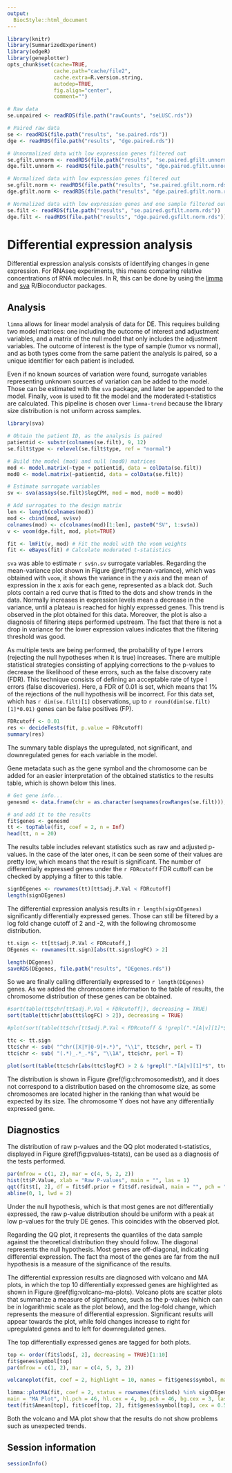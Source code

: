 ```yaml
---
output:
  BiocStyle::html_document
---
```


<!---
Because we split the analysis pipeline in different independent files, to speed up processing it, here in the setup block we load libraries and objects that were loaded or produced in the previously processed file, and which are necessary in this file.
--->

```r
library(knitr)
library(SummarizedExperiment)
library(edgeR)
library(geneplotter)
opts_chunk$set(cache=TRUE,
               cache.path="cache/file2",
               cache.extra=R.version.string,
               autodep=TRUE,
               fig.align="center",
               comment="")

# Raw data
se.unpaired <- readRDS(file.path("rawCounts", "seLUSC.rds"))

# Paired raw data
se <- readRDS(file.path("results", "se.paired.rds"))
dge <- readRDS(file.path("results", "dge.paired.rds"))

# Unnormalized data with low expression genes filtered out
se.gfilt.unnorm <- readRDS(file.path("results", "se.paired.gfilt.unnorm.rds"))
dge.filt.unnorm <- readRDS(file.path("results", "dge.paired.gfilt.unnorm.rds"))

# Normalized data with low expression genes filtered out
se.gfilt.norm <- readRDS(file.path("results", "se.paired.gfilt.norm.rds"))
dge.gfilt.norm <- readRDS(file.path("results", "dge.paired.gfilt.norm.rds"))

# Normalized data with low expression genes and one sample filtered out
se.filt <- readRDS(file.path("results", "se.paired.gsfilt.norm.rds"))
dge.filt <- readRDS(file.path("results", "dge.paired.gsfilt.norm.rds"))
```

# Differential expression analysis

Differential expression analysis consists of identifying changes in gene expression. For RNAseq experiments, this means comparing relative concentrations of RNA molecules. In R, this can be done by using the [limma](http://bioconductor.org/packages/release/bioc/html/limma.html) and [sva](http://bioconductor.org/packages/sva.html) R/Bioconductor packages. 

## Analysis

`limma` allows for linear model analysis of data for DE. This requires building two model matrices: one including the outcome of interest and adjustment variables, and a matrix of the null model that only includes the adjustment variables. The outcome of interest is the type of sample (tumor vs normal), and as both types come from the same patient the analysis is paired, so a unique identifier for each patient is included.

Even if no known sources of variation were found, surrogate variables representing unknown sources of variation can be added to the model. Those can be estimated with the `sva` package, and later be appended to the model. Finally, `voom` is used to fit the model and the moderated t-statistics are calculated. This pipeline is chosen over `limma-trend` because the library size distribution is not uniform across samples. 

```r
library(sva)

# Obtain the patient ID, as the analysis is paired
patientid <- substr(colnames(se.filt), 9, 12)
se.filt$type <- relevel(se.filt$type, ref = "normal")

# Build the model (mod) and null (mod0) matrices 
mod <- model.matrix(~type + patientid, data = colData(se.filt))
mod0 <- model.matrix(~patientid, data = colData(se.filt))

# Estimate surrogate variables
sv <- sva(assays(se.filt)$logCPM, mod = mod, mod0 = mod0)

# Add surrogates to the design matrix
len <- length(colnames(mod))
mod <- cbind(mod, sv$sv)
colnames(mod) <- c(colnames(mod)[1:len], paste0("SV", 1:sv$n))
v <- voom(dge.filt, mod, plot=TRUE)

fit <- lmFit(v, mod) # Fit the model with the voom weights
fit <- eBayes(fit) # Calculate moderated t-statistics
```

`sva` was able to estimate `r sv$n.sv` surrogate variables. Regarding the mean-variance plot shown in Figure \@ref(fig:mean-variance), which was obtained with `voom`, it shows the variance in the y axis and the mean of expression in the x axis for each gene, represented as a black dot. Such plots contain a red curve that is fitted to the dots and show trends in the data. Normally increases in expression levels mean a decrease in the variance, until a plateau is reached for highly expressed genes. This trend is observed in the plot obtained for this data. Moreover, the plot is also a diagnosis of filtering steps performed upstream. The fact that there is not a drop in variance for the lower expression values indicates that the filtering threshold was good.

<!--Info about voom plot from https://f1000research.com/articles/5-1408, https://genomebiology.biomedcentral.com/articles/10.1186/gb-2014-15-2-r29 and https://stats.stackexchange.com/questions/160255/voom-mean-variance-trend-plot-how-to-interpret-the-plot-->

As multiple tests are being performed, the probability of type I errors (rejecting the null hypotheses when it is true) increases. There are multiple statistical strategies consisting of applying corrections to the p-values to decrease the likelihood of these errors, such as the false discovery rate (FDR). This technique consists of defining an acceptable rate of type I errors (false discoveries). Here, a FDR of 0.01 is set, which means that 1% of the rejections of the null hypothesis will be incorrect. For this data set, which has `r dim(se.filt)[1]` observations, up to `r round(dim(se.filt)[1]*0.01)` genes can be false positives (FP).

```r
FDRcutoff <- 0.01
res <- decideTests(fit, p.value = FDRcutoff)
summary(res)
```

The summary table displays the upregulated, not significant, and downregulated genes for each variable in the model.

Gene metadata such as the gene symbol and the chromosome can be added for an easier interpretation of the obtained statistics to the results table, which is shown below this lines.

```r
# Get gene info...
genesmd <- data.frame(chr = as.character(seqnames(rowRanges(se.filt))), symbol = rowData(se.filt)[, 1], stringsAsFactors = FALSE)

# and add it to the results
fit$genes <- genesmd
tt <- topTable(fit, coef = 2, n = Inf)
head(tt, n = 20)
```

The results table includes relevant statistics such as raw and adjusted p-values. In the case of the later ones, it can be seen some of their values are pretty low, which means that the result is significant. The number of differentially expressed genes under the `r FDRcutoff` FDR cuttoff can be checked by applying a filter to this table.

```r
signDEgenes <- rownames(tt)[tt$adj.P.Val < FDRcutoff]
length(signDEgenes)
```

The differential expression analysis results in `r length(signDEgenes)` significantly differentially expressed genes. Those can still be filtered by a log fold change cutoff of 2 and -2, with the following chromosome distribution.

```r
tt.sign <- tt[tt$adj.P.Val < FDRcutoff,]
DEgenes <- rownames(tt.sign)[abs(tt.sign$logFC) > 2]

length(DEgenes)
saveRDS(DEgenes, file.path("results", "DEgenes.rds"))
```

So we are finally calling differentially expressed to `r length(DEgenes)` genes. As we added the chromosome information to the table of results, the chromosome distribution of these genes can be obtained. 

```r
#sort(table(tt$chr[tt$adj.P.Val < FDRcutoff]), decreasing = TRUE)
sort(table(tt$chr[abs(tt$logFC) > 2]), decreasing = TRUE)

#plot(sort(table(tt$chr[tt$adj.P.Val < FDRcutoff & !grepl(".*[A|v][1]*$", tt$chr, perl=TRUE)]), decreasing = TRUE), main = "DE genes chromosome distribution", ylab = "Number of DE genes", xlab = "Chromosome", cex.axis = 0.7)

ttc <- tt.sign
ttc$chr <- sub( "^chr([X|Y|0-9]+.*)", "\\1", ttc$chr, perl = T)
ttc$chr <- sub( "(.*)_.*_.*$", "\\1A", ttc$chr, perl = T)

plot(sort(table(ttc$chr[abs(ttc$logFC) > 2 & !grepl(".*[A|v][1]*$", ttc$chr, perl=TRUE)]), decreasing = TRUE), main = "DE genes chromosome distribution", ylab = "Number of DE genes", xlab = "Chromosome", cex.axis = 0.7)
``` 

The distribution is shown in Figure \@ref(fig:chromosomedistr), and it does not correspond to a distribution based on the chromosome size, as some chromosomes are located higher in the ranking than what would be expected by its size. The chromosome Y does not have any differentially expressed gene.

## Diagnostics

The distribution of raw p-values and the QQ plot moderated t-statistics, displayed in Figure \@ref(fig:pvalues-tstats), can be used as a diagnosis of the tests performed.

```r
par(mfrow = c(1, 2), mar = c(4, 5, 2, 2))
hist(tt$P.Value, xlab = "Raw P-values", main = "", las = 1)
qqt(fit$t[, 2], df = fit$df.prior + fit$df.residual, main = "", pch = ".", cex = 3)
abline(0, 1, lwd = 2)
```

Under the null hypothesis, which is that most genes are not differentially expressed, the raw p-value distribution should be uniform with a peak at low p-values for the truly DE genes. This coincides with the observed plot.

Regarding the QQ plot, it represents the quantiles of the data sample against the theoretical distribution they should follow. The diagonal represents the null hypothesis. Most genes are off-diagonal, indicating differential expression. The fact tha most of the genes are far from the null hypothesis is a measure of the significance of the results.

The differential expression results are diagnosed with volcano and MA plots, in which the top 10 differentially expressed genes are highlighted as shown in Figure \@ref(fig:volcano-ma-plots). Volcano plots are scatter plots that summarize a measure of significance, such as the p-values (which can be in logarithmic scale as the plot below), and the log-fold change, which represents the measure of differential expression. Significant results will appear towards the plot, while fold changes increase to right for upregulated genes and to left for downregulated genes.

The top differentially expressed genes are tagged for both plots.

```r
top <- order(fit$lods[, 2], decreasing = TRUE)[1:10]
fit$genes$symbol[top]
par(mfrow = c(1, 2), mar = c(4, 5, 3, 2))

volcanoplot(fit, coef = 2, highlight = 10, names = fit$genes$symbol, main = "Volcano Plot")

limma::plotMA(fit, coef = 2, status = rownames(fit$lods) %in% signDEgenes, legend = FALSE,
main = "MA Plot", hl.pch = 46, hl.cex = 4, bg.pch = 46, bg.cex = 3, las = 1)
text(fit$Amean[top], fit$coef[top, 2], fit$genes$symbol[top], cex = 0.5, pos = 4)
```

Both the volcano and MA plot show that the results do not show problems such as unexpected trends.

## Session information

```r
sessionInfo()
```

